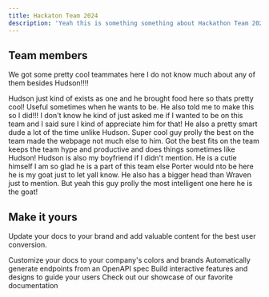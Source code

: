 ```yaml
---
title: Hackaton Team 2024
description: 'Yeah this is something something about Hackathon Team 2024'
---
```


## Team members

We got some pretty cool teammates here I do not know much about any of them besides Hudson!!!! 

<CardGroup cols={1}>
  <Card
    title="Hudson!!!"
    icon="fire-burner"
  >
    Hudson just kind of exists as one and he brought food here so thats pretty cool! Useful sometimes when he wants to be. He also told me to make this so I did!!!
  </Card>
  <Card
    title="Jonathan!!!!"
    icon="fire-flame-curved"
  >
    I don't know he kind of just asked me if I wanted to be on this team and I said sure I kind of appreciate him for that! He also a pretty smart dude a lot of the time unlike Hudson.
  </Card>
  <Card
    title="Porter!!!!"
    icon="frog"
  >
    Super cool guy prolly the best on the team made the webpage not much else to him. Got the best fits on the team keeps the team hype and productive and does things sometimes like Hudson! Hudson is also my boyfriend if I didn't mention.
  </Card>
  <Card
    title="Alan!!!!"
    icon="ship"
  >
    He is a cutie himself I am so glad he is a part of this team else Porter would nto be here he is my goat just to let yall know. He also has a bigger head than Wraven just to mention. But yeah this guy prolly the most intelligent one here he is the goat!
  </Card>
</CardGroup>

## Make it yours

Update your docs to your brand and add valuable content for the best user conversion.

<CardGroup cols={2}>
  <Card
    title="Customize Style"
    icon="palette"
    href="https://mintlify.com/docs/settings/global"
  >
    Customize your docs to your company's colors and brands
  </Card>
  <Card
    title="Reference APIs"
    icon="code"
    href="https://mintlify.com/docs/api-playground/openapi"
  >
    Automatically generate endpoints from an OpenAPI spec
  </Card>
  <Card
    title="Add Components"
    icon="screwdriver-wrench"
    href="https://mintlify.com/docs/components/accordion"
  >
    Build interactive features and designs to guide your users
  </Card>
  <Card
    title="Get Inspiration"
    icon="stars"
    href="https://mintlify.com/customers"
  >
    Check out our showcase of our favorite documentation
  </Card>
</CardGroup>
